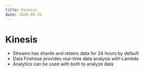 ```yaml
---
title: Kinesis
date: 2020-05-25
---
```


# Kinesis

- Streams has shards and retains data for 24 hours by default
- Data Firehose provides real-time data analysis with Lambda
- Analytics can be used with both to analyze data
